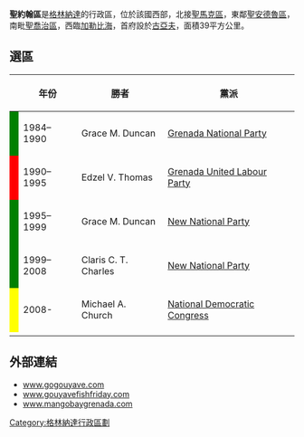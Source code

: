{{Infobox Settlement
| name                    = 聖約翰區
| native_name             = Saint John Parish
| settlement_type         = Parish
| image_map               = Grenada-Saint John.png
| subdivision_type        = Country
| subdivision_name        = [[Grenada|Grenada]]
| subdivision_type1       = Capital City
| subdivision_name1       = [[Gouyave|Gouyave]]
| unit_pref               = Metric
| area_total_km2          = 39
| population_total        = 8,591
| population_density_km2  = 244
| iso_code                = GD-04
}}
'''聖約翰區'''是[[格林納達|格林納達]]的行政區，位於該國西部，北接[[聖馬克區_(格林納達)|聖馬克區]]，東鄰[[聖安德魯區_(格林納達)|聖安德魯區]]，南毗[[聖喬治區_(格林納達)|聖喬治區]]，西臨[[加勒比海|加勒比海]]，首府設於[[古亞夫|古亞夫]]，面積39平方公里。

== 選區 ==
{| class="wikitable"
!
!年份
!勝者
!黨派
|-
|style="background-color:green" |
|1984–1990 
|Grace M. Duncan
|[[Grenada_National_Party|Grenada National Party]] 
|-
|style="background-color:red" |
|1990–1995
|Edzel V. Thomas   
|[[Grenada_United_Labour_Party|Grenada United Labour Party]]  
|-
|style="background-color:green" |
|1995–1999
|Grace M. Duncan
|[[New_National_Party_(Grenada)|New National Party]]
|-
|style="background-color:green" |
|1999–2008
|Claris C. T. Charles 
|[[New_National_Party_(Grenada)|New National Party]]
|-
|style="background-color:yellow" |
|2008-
|Michael A. Church  
|[[National_Democratic_Congress_(Grenada)|National Democratic Congress]]
|-
|}

== 外部連結 ==
*[http://www.gogouyave.com www.gogouyave.com]
*[http://www.gouyavefishfriday.com www.gouyavefishfriday.com]
*[https://web.archive.org/web/20070814082709/http://www.mangobaygrenada.com/ www.mangobaygrenada.com]

{{coord|12|10|N|61|44|W|region:GD_type:adm2nd|display=title}}

{{Grenada-geo-stub}}
{{格林納達行政區劃}}

[[Category:格林納達行政區劃|Category:格林納達行政區劃]]